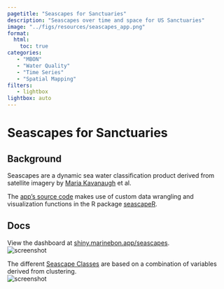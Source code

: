 ```yaml
---
pagetitle: "Seascapes for Sanctuaries"
description: "Seascapes over time and space for US Sanctuaries"
image: "../figs/resources/seascapes_app.png"
format: 
  html: 
    toc: true
categories: 
   - "MBON"
   - "Water Quality"
   - "Time Series"
   - "Spatial Mapping"
filters:
   - lightbox
lightbox: auto
---
```


# Seascapes for Sanctuaries {.unnumbered}

## Background

Seascapes are a dynamic sea water classification product derived from satellite imagery by [Maria Kavanaugh](https://ceoas.oregonstate.edu/people/maria-kavanaugh) et al.


The [app's source code](https://github.com/noaa-onms/seascapes-app/tree/main/app) makes use of custom data wrangling and visualization functions in the R package [seascapeR](https://marinebon.github.io/seascapeR/).

## Docs

View the dashboard at [shiny.marinebon.app/seascapes](https://shiny.marinebon.app/seascapes/){target="_blank"}.\
![screenshot](../figs/resources/seascapes_app.png)

The different [Seascape Classes](https://shiny.marinebon.app/seascapes/classes.html) are based on a combination of variables derived from clustering.\
![screenshot](../figs/resources/seascapes_class.png)

